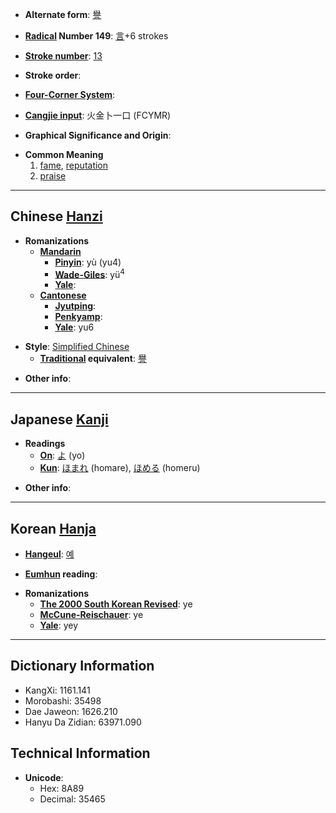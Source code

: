 * '''Alternate form''': [[譽]]

* '''[[Wiktionary:Chinese radical index| Radical]] Number 149''': [[Wiktionary:Chinese radical index 言|言]]+6 strokes

* '''[[Wiktionary:Chinese total strokes index|Stroke number]]''': [[Wiktionary:Chinese total strokes index 13|13]]

* '''Stroke order''': 

* '''[[Wiktionary:Chinese four corner index|Four-Corner System]]''': 

* '''[[Wiktionary:Chinese Cangjie index|Cangjie input]]''': 火金卜一口 (FCYMR)

* '''Graphical Significance and Origin''': 

* '''Common Meaning'''
*#[[fame]], [[reputation]]
*# [[praise]]

----

== Chinese [[Hanzi]] ==

* '''Romanizations'''
** '''[[Mandarin]]'''
*** '''[[Pinyin]]''': yù (yu4)
*** '''[[Wade-Giles]]''': yü<sup>4</sup>
*** '''[[Yale]]''': 
** '''[[Cantonese]]'''
*** '''[[Jyutping]]''':
*** '''[[Penkyamp]]''': 
*** '''[[Yale]]''': yu6

* '''Style''': [[Simplified Chinese]] 
** '''[[Traditional Chinese|Traditional]] equivalent''': [[譽]]

* '''Other info''': 

----

== Japanese [[Kanji]] ==

* '''Readings'''
** '''[[On]]''': [[よ]] (yo)
** '''[[Kun]]''': [[ほまれ]] (homare), [[ほめる]] (homeru)

* '''Other info''':  

----

== Korean [[Hanja]] ==

* '''[[Hangeul]]''': [[예]]

* '''[[Eumhun]] reading''': 

* '''Romanizations'''
** '''[[The 2000 South Korean Revised Romanization|The 2000 South Korean Revised]]''': ye
** '''[[McCune-Reischauer]]''': ye
** '''[[Yale]]''': yey

----

== Dictionary Information ==

* KangXi: 1161.141
* Morobashi: 35498
* Dae Jaweon: 1626.210
* Hanyu Da Zidian: 63971.090

== Technical Information ==

* '''Unicode''':
** Hex: 8A89
** Decimal: 35465